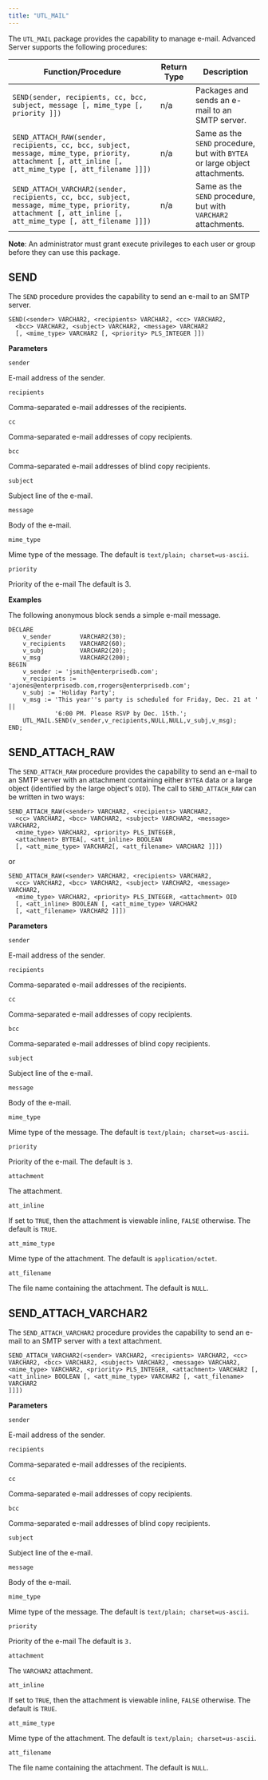 ```yaml
---
title: "UTL_MAIL"
---
```


The `UTL_MAIL` package provides the capability to manage e-mail. Advanced Server supports the following procedures:

| Function/Procedure                                                                                                                                        | Return Type | Description                                                                 |
| --------------------------------------------------------------------------------------------------------------------------------------------------------- | ----------- | --------------------------------------------------------------------------- |
| `SEND(sender, recipients, cc, bcc, subject, message [, mime_type [, priority ]])`                                                                         | n/a         | Packages and sends an e-mail to an SMTP server.                             |
| `SEND_ATTACH_RAW(sender, recipients, cc, bcc, subject, message, mime_type, priority, attachment [, att_inline [, att_mime_type [, att_filename ]]])`      | n/a         | Same as the `SEND` procedure, but with `BYTEA` or large object attachments. |
| `SEND_ATTACH_VARCHAR2(sender, recipients, cc, bcc, subject, message, mime_type, priority, attachment [, att_inline [, att_mime_type [, att_filename ]]])` | n/a         | Same as the `SEND` procedure, but with `VARCHAR2` attachments.              |

**Note**: An administrator must grant execute privileges to each user or group before they can use this package.

## SEND

The `SEND` procedure provides the capability to send an e-mail to an SMTP server.

```text
SEND(<sender> VARCHAR2, <recipients> VARCHAR2, <cc> VARCHAR2,
  <bcc> VARCHAR2, <subject> VARCHAR2, <message> VARCHAR2
  [, <mime_type> VARCHAR2 [, <priority> PLS_INTEGER ]])
```

**Parameters**

`sender`

 E-mail address of the sender.

`recipients`

 Comma-separated e-mail addresses of the recipients.

`cc`

 Comma-separated e-mail addresses of copy recipients.

`bcc`

 Comma-separated e-mail addresses of blind copy recipients.

`subject`

 Subject line of the e-mail.

`message`

 Body of the e-mail.

`mime_type`

 Mime type of the message. The default is `text/plain; charset=us-ascii`.

`priority`

 Priority of the e-mail The default is 3.

**Examples**

The following anonymous block sends a simple e-mail message.

```text
DECLARE
    v_sender        VARCHAR2(30);
    v_recipients    VARCHAR2(60);
    v_subj          VARCHAR2(20);
    v_msg           VARCHAR2(200);
BEGIN
    v_sender := 'jsmith@enterprisedb.com';
    v_recipients := 'ajones@enterprisedb.com,rrogers@enterprisedb.com';
    v_subj := 'Holiday Party';
    v_msg := 'This year''s party is scheduled for Friday, Dec. 21 at ' ||
             '6:00 PM. Please RSVP by Dec. 15th.';
    UTL_MAIL.SEND(v_sender,v_recipients,NULL,NULL,v_subj,v_msg);
END;
```

## SEND_ATTACH_RAW

The `SEND_ATTACH_RAW` procedure provides the capability to send an e-mail to an SMTP server with an attachment containing either `BYTEA` data or a large object (identified by the large object's `OID`). The call to `SEND_ATTACH_RAW` can be written in two ways:

```text
SEND_ATTACH_RAW(<sender> VARCHAR2, <recipients> VARCHAR2,
  <cc> VARCHAR2, <bcc> VARCHAR2, <subject> VARCHAR2, <message> VARCHAR2,
  <mime_type> VARCHAR2, <priority> PLS_INTEGER,
  <attachment> BYTEA[, <att_inline> BOOLEAN
  [, <att_mime_type> VARCHAR2[, <att_filename> VARCHAR2 ]]])
```

or

```text
SEND_ATTACH_RAW(<sender> VARCHAR2, <recipients> VARCHAR2,
  <cc> VARCHAR2, <bcc> VARCHAR2, <subject> VARCHAR2, <message> VARCHAR2,
  <mime_type> VARCHAR2, <priority> PLS_INTEGER, <attachment> OID
  [, <att_inline> BOOLEAN [, <att_mime_type> VARCHAR2
  [, <att_filename> VARCHAR2 ]]])
```

**Parameters**

`sender`

 E-mail address of the sender.

`recipients`

 Comma-separated e-mail addresses of the recipients.

`cc`

 Comma-separated e-mail addresses of copy recipients.

`bcc`

 Comma-separated e-mail addresses of blind copy recipients.

`subject`

 Subject line of the e-mail.

`message`

 Body of the e-mail.

`mime_type`

 Mime type of the message. The default is `text/plain; charset=us-ascii`.

`priority`

 Priority of the e-mail. The default is `3`.

`attachment`

 The attachment.

`att_inline`

 If set to `TRUE`, then the attachment is viewable inline, `FALSE` otherwise. The default is `TRUE`.

`att_mime_type`

 Mime type of the attachment. The default is `application/octet`.

`att_filename`

 The file name containing the attachment. The default is `NULL`.


## SEND_ATTACH_VARCHAR2

The `SEND_ATTACH_VARCHAR2` procedure provides the capability to send an e-mail to an SMTP server with a text attachment.

```text
SEND_ATTACH_VARCHAR2(<sender> VARCHAR2, <recipients> VARCHAR2, <cc>
VARCHAR2, <bcc> VARCHAR2, <subject> VARCHAR2, <message> VARCHAR2,
<mime_type> VARCHAR2, <priority> PLS_INTEGER, <attachment> VARCHAR2 [,
<att_inline> BOOLEAN [, <att_mime_type> VARCHAR2 [, <att_filename> VARCHAR2
]]])
```

**Parameters**

`sender`

 E-mail address of the sender.

`recipients`

 Comma-separated e-mail addresses of the recipients.

`cc`

 Comma-separated e-mail addresses of copy recipients.

`bcc`

 Comma-separated e-mail addresses of blind copy recipients.

`subject`

 Subject line of the e-mail.

`message`

 Body of the e-mail.

`mime_type`

 Mime type of the message. The default is `text/plain; charset=us-ascii`.

`priority`

 Priority of the e-mail The default is `3.`

`attachment`

 The `VARCHAR2` attachment.

`att_inline`

 If set to `TRUE`, then the attachment is viewable inline, `FALSE` otherwise. The default is `TRUE`.

`att_mime_type`

 Mime type of the attachment. The default is `text/plain; charset=us-ascii`.

`att_filename`

 The file name containing the attachment. The default is `NULL`.
